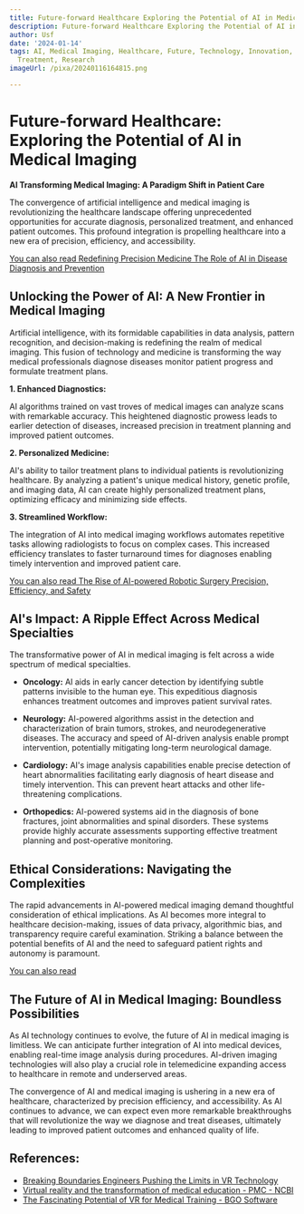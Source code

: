 ```yaml
---
title: Future-forward Healthcare Exploring the Potential of AI in Medical Imaging
description: Future-forward Healthcare Exploring the Potential of AI in Medical Imaging
author: Usf
date: '2024-01-14'
tags: AI, Medical Imaging, Healthcare, Future, Technology, Innovation, Medicine, Diagnosis,
  Treatment, Research
imageUrl: /pixa/20240116164815.png

---
```

# Future-forward Healthcare: Exploring  the Potential of AI in Medical Imaging

**AI Transforming Medical Imaging: A Paradigm Shift in Patient  Care**

The convergence  of artificial intelligence and medical imaging is  revolutionizing the healthcare  landscape offering unprecedented opportunities  for accurate diagnosis, personalized treatment, and enhanced patient outcomes.  This profound integration is propelling healthcare into a new era  of precision, efficiency, and accessibility.

[You can also read Redefining Precision Medicine The Role of AI in Disease Diagnosis and Prevention](Redefining%20Precision%20Medicine%20The%20Role%20of%20AI%20in%20Disease%20Diagnosis%20and%20Prevention)


## Unlocking the Power of AI: A New Frontier in Medical Imaging

Artificial intelligence, with its formidable  capabilities in data analysis, pattern recognition, and  decision-making is redefining the realm of medical imaging. This  fusion of technology and medicine is transforming the way medical professionals diagnose diseases monitor patient progress and formulate treatment plans.

**1.  Enhanced  Diagnostics:**

AI algorithms trained on vast troves of medical  images can analyze scans with remarkable accuracy. This heightened diagnostic prowess  leads to earlier detection of diseases, increased precision in treatment planning  and improved patient outcomes.

**2. Personalized Medicine:**

AI's ability to tailor treatment plans to individual patients is revolutionizing healthcare.  By analyzing a patient's unique medical history, genetic profile, and imaging data, AI can create highly personalized treatment plans, optimizing efficacy and minimizing side effects.

**3.  Streamlined Workflow:**

The integration of AI into medical imaging workflows automates repetitive tasks allowing radiologists to focus  on complex cases. This  increased efficiency  translates to faster turnaround times for diagnoses enabling timely intervention and improved patient care.

[You can also read The Rise of AI-powered Robotic Surgery Precision, Efficiency, and Safety](The%20Rise%20of%20AI-powered%20Robotic%20Surgery%20Precision%2C%20Efficiency%2C%20and%20Safety)


## AI's Impact: A Ripple  Effect  Across Medical Specialties

The transformative power of AI in medical imaging  is felt across a  wide spectrum of medical specialties.

* **Oncology:** AI aids in early cancer detection by identifying  subtle patterns invisible to  the human eye. This expeditious diagnosis enhances treatment outcomes and  improves patient survival rates.

* **Neurology:** AI-powered algorithms assist in the detection and characterization of brain tumors,  strokes, and neurodegenerative diseases. The accuracy and speed of AI-driven  analysis enable prompt  intervention, potentially mitigating long-term neurological damage.

* **Cardiology:** AI's image  analysis capabilities enable precise detection of heart abnormalities facilitating  early diagnosis of heart disease and timely intervention. This can prevent heart attacks and other life-threatening complications.

* **Orthopedics:** AI-powered systems aid  in the diagnosis of bone  fractures,  joint abnormalities and  spinal disorders. These systems provide  highly accurate assessments supporting effective treatment planning and post-operative monitoring.

## Ethical Considerations: Navigating the  Complexities

The  rapid advancements in AI-powered medical imaging demand thoughtful consideration of ethical implications. As AI becomes more integral to healthcare decision-making,  issues of data privacy, algorithmic bias,  and transparency require careful examination. Striking a balance between the potential benefits of AI and the need to safeguard  patient rights and autonomy is paramount.

[You can also read ]()


## The  Future of AI in Medical Imaging: Boundless Possibilities

As AI technology continues to evolve, the future of AI in medical imaging is limitless. We can anticipate further integration of AI into medical  devices, enabling real-time image analysis during procedures. AI-driven imaging technologies will also play a  crucial role  in telemedicine expanding access to healthcare in remote and underserved areas.

The convergence of  AI and medical imaging is ushering  in a new  era of healthcare, characterized by precision efficiency, and accessibility. As AI continues to advance,  we can expect even more  remarkable  breakthroughs that will revolutionize the way we diagnose and treat diseases, ultimately  leading to improved patient outcomes and  enhanced quality of life.

## References:
- [Breaking Boundaries Engineers Pushing the Limits in VR Technology](https://utilitiesone.com/breaking-boundaries-engineers-pushing-the-limits-in-vr-technology)
- [Virtual reality and the transformation of medical education - PMC - NCBI](https://www.ncbi.nlm.nih.gov/pmc/articles/PMC6798020/)
- [The Fascinating Potential of VR for Medical Training - BGO Software](https://www.bgosoftware.com/blog/the-fascinating-potential-of-vr-for-medical-training/)

